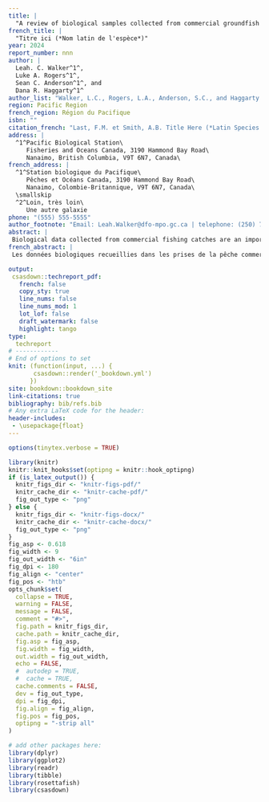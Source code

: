 ```yaml
---
title: |
  "A review of biological samples collected from commercial groundfish fisheries in British Columbia, 1996--2022"
french_title: | 
  "Titre ici (*Nom latin de l'espèce*)"
year: 2024
report_number: nnn
author: |
  Leah. C. Walker^1^,
  Luke A. Rogers^1^,
  Sean C. Anderson^1^, and
  Dana R. Haggarty^1^
author_list: "Walker, L.C., Rogers, L.A., Anderson, S.C., and Haggarty D.R."
region: Pacific Region
french_region: Région du Pacifique
isbn: ""
citation_french: "Last, F.M. et Smith, A.B. Title Here (*Latin Species Name*). DFO Secr. can. des avis sci. du MPO. Doc. de rech 2019/nnn. iv + 13 p."
address: |
  ^1^Pacific Biological Station\
     Fisheries and Oceans Canada, 3190 Hammond Bay Road\
     Nanaimo, British Columbia, V9T 6N7, Canada\
french_address: |
  ^1^Station biologique du Pacifique\
     Pêches et Océans Canada, 3190 Hammond Bay Road\
     Nanaimo, Colombie-Britannique, V9T 6N7, Canada\
  \smallskip
  ^2^Loin, très loin\
     Une autre galaxie
phone: "(555) 555-5555"
author_footnote: "Email: Leah.Walker@dfo-mpo.gc.ca | telephone: (250) 756-5555"
abstract: |
 Biological data collected from commercial fishing catches are an important component of fisheries stock assessments. In Canada's Pacific Region, these data have been collected by the At-Sea Observer Program (ASOP), dockside sampling programs, and special projects. However, during the COVID-19 pandemic, the ASOP was paused, and it has not been reintroduced, profoundly affecting the type and quantity of data collected from commercial fishing catches. This report was developed to provide an overview of data collection and availability from 1996 to 2022 for major BC groundfish species of commercial and conservation interest. The data were presented at a coastwide scale and also by finer Pacific Marine Fisheries Commission (PMFC) areas so that spatial and temporal trends in British Columbia could be identified. The goals of the report were to (1) summarize available data collected on commercial fishing vessels and (2) represent the temporal and spatial trends of the biological data by groundfish species. This report highlights what data are no longer being collected and can guide decisions on future sampling programs, data collection, and resource allocation.
french_abstract: |
 Les données biologiques recueillies dans les prises de la pêche commerciale constituent un élément important de l’évaluation des stocks de poissons. Dans la région du Pacifique au Canada, ces données ont été recueillies dans le cadre du Programme des observateurs en mer (POM), des programmes de vérification à quai et de projets spéciaux. Cependant, la pandémie de COVID-19 a mené à l’interruption du POM, qui n’a d’ailleurs pas encore été remis en œuvre, ce qui a pour effet d’affecter de manière importante le type et la quantité de données recueillies dans les prises de la pêche commerciale. Ce rapport a été rédigé dans le but de donner un aperçu de la cueillette et de la disponibilité des données de 1996 à 2022 pour les principales espèces de poissons de fond d’intérêt sur le plan commercial et sur le plan de la conservation en Colombie-Britannique. On a présenté les données à l’échelle de la côte et par zones de la Commission des pêches maritimes du Pacifique (CPMP) à plus petite échelle afin de déterminer les tendances spatiales et temporelles en Colombie-Britannique. Les objectifs du rapport étaient de 1) résumer les données disponibles recueillies sur les navires de pêche commerciale et 2) représenter les tendances temporelles et spatiales des données biologiques par espèce de poisson de fond. Ce rapport met en évidence les données qui ne sont plus recueillies et peut aider à orienter les décisions relatives aux futurs programmes de surveillance, à la cueillette de données et à l’affectation des ressources.

output:
 csasdown::techreport_pdf:
   french: false
   copy_sty: true
   line_nums: false
   line_nums_mod: 1
   lot_lof: false
   draft_watermark: false
   highlight: tango
type:
  techreport
# ------------
# End of options to set
knit: (function(input, ...) {
       csasdown::render('_bookdown.yml')
      })
site: bookdown::bookdown_site
link-citations: true
bibliography: bib/refs.bib
# Any extra LaTeX code for the header:
header-includes:
 - \usepackage{float}
---
```


```r
options(tinytex.verbose = TRUE)
```

```r
library(knitr)
knitr::knit_hooks$set(optipng = knitr::hook_optipng)
if (is_latex_output()) {
  knitr_figs_dir <- "knitr-figs-pdf/"
  knitr_cache_dir <- "knitr-cache-pdf/"
  fig_out_type <- "png"
} else {
  knitr_figs_dir <- "knitr-figs-docx/"
  knitr_cache_dir <- "knitr-cache-docx/"
  fig_out_type <- "png"
}
fig_asp <- 0.618
fig_width <- 9
fig_out_width <- "6in"
fig_dpi <- 180
fig_align <- "center"
fig_pos <- "htb"
opts_chunk$set(
  collapse = TRUE,
  warning = FALSE,
  message = FALSE,
  comment = "#>",
  fig.path = knitr_figs_dir,
  cache.path = knitr_cache_dir,
  fig.asp = fig_asp,
  fig.width = fig_width,
  out.width = fig_out_width,
  echo = FALSE,
  #  autodep = TRUE,
  #  cache = TRUE,
  cache.comments = FALSE,
  dev = fig_out_type,
  dpi = fig_dpi,
  fig.align = fig_align,
  fig.pos = fig_pos,
  optipng = "-strip all"
)
```

```r
# add other packages here:
library(dplyr)
library(ggplot2)
library(readr)
library(tibble)
library(rosettafish)
library(csasdown)
```
